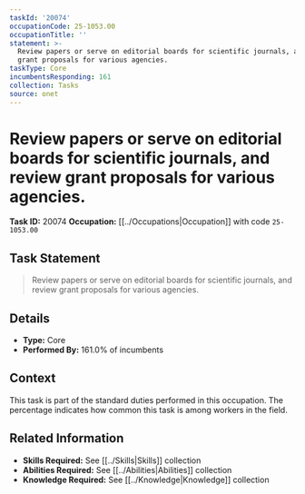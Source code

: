 ```yaml
---
taskId: '20074'
occupationCode: 25-1053.00
occupationTitle: ''
statement: >-
  Review papers or serve on editorial boards for scientific journals, and review
  grant proposals for various agencies.
taskType: Core
incumbentsResponding: 161
collection: Tasks
source: onet
---
```

# Review papers or serve on editorial boards for scientific journals, and review grant proposals for various agencies.

**Task ID:** 20074
**Occupation:** [[../Occupations|Occupation]] with code `25-1053.00`

## Task Statement

> Review papers or serve on editorial boards for scientific journals, and review grant proposals for various agencies.

## Details

- **Type:** Core
- **Performed By:** 161.0% of incumbents

## Context

This task is part of the standard duties performed in this occupation. The percentage indicates how common this task is among workers in the field.

## Related Information

- **Skills Required:** See [[../Skills|Skills]] collection
- **Abilities Required:** See [[../Abilities|Abilities]] collection
- **Knowledge Required:** See [[../Knowledge|Knowledge]] collection
